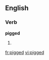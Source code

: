 ==English==

===Verb===
'''pigged'''

# {{present participle of|[[pig]]}}

[[fr:pigged]]
[[vi:pigged]]